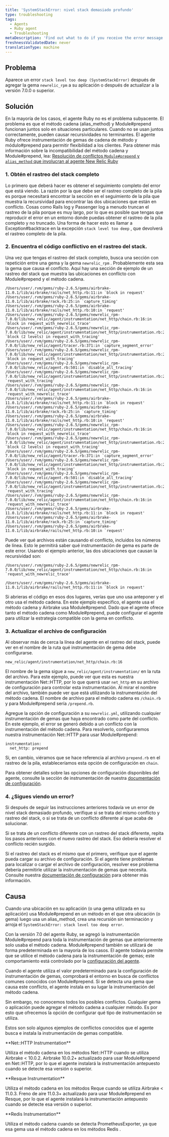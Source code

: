 ```yaml
---
title: 'SystemStackError: nivel stack demasiado profundo'
type: troubleshooting
tags:
  - Agents
  - Ruby agent
  - Troubleshooting
metaDescription: 'Find out what to do if you receive the error message SystemStackError: stack level too deep on the Error details page in your APM UI.'
freshnessValidatedDate: never
translationType: machine
---
```


## Problema

Aparece un error `stack level too deep (SystemStackError)` después de agregar la gema `newrelic_rpm` a su aplicación o después de actualizar a la versión 7.0.0 o superior.

## Solución

En la mayoría de los casos, el agente Ruby no es el problema subyacente. El problema es que el método cadena (alias_method) y Module#prepend funcionan juntos solo en situaciones particulares. Cuando no se usan juntos correctamente, pueden causar recursividades no terminantes. El agente Ruby ofrece instrumentación de gemas de cadena de método y módulo#prepend para permitir flexibilidad a los clientes. Para obtener más información sobre la incompatibilidad del método cadena y Module#prepend, lea: [Resolución de conflictos `Module#prepend` y `alias_method` que involucran al agente New Relic Ruby](https://newrelic.com/blog/best-practices/ruby-agent-module-prepend-alias-method-chains)

### 1. Obtén el rastreo del stack completo

Lo primero que deberá hacer es obtener el seguimiento completo del error que está viendo. La razón por la que debe ser el rastreo completo de la pila es porque necesitará encontrar la sección en el seguimiento de la pila que muestra la recursividad para encontrar las dos ubicaciones que están en conflicto. Cosas como Rails log y Passenger log a menudo truncan el rastreo de la pila porque es muy largo, por lo que es posible que tengas que reproducir el error en un entorno donde puedas obtener el rastreo de la pila completo y no truncado. Una forma de hacer esto es llamar a Exception#backtrace en la excepción `stack level too deep` , que devolverá el rastreo completo de la pila.

### 2. Encuentra el código conflictivo en el rastreo del stack.

Una vez que tengas el rastreo del stack completo, busca una sección con repetición entre una gema y la gema `newrelic_rpm` . Probablemente esta sea la gema que causa el conflicto. Aquí hay una sección de ejemplo de un rastreo del stack que muestra las ubicaciones en conflicto con Module#prepend y el método cadena.

```
/Users/user/.rvm/gems/ruby-2.6.5/gems/airbrake-11.0.1/lib/airbrake/rails/net_http.rb:11:in `block in request'
/Users/user/.rvm/gems/ruby-2.6.5/gems/airbrake-11.0.1/lib/airbrake/rack.rb:25:in `capture_timing'
/Users/user/.rvm/gems/ruby-2.6.5/gems/airbrake-11.0.1/lib/airbrake/rails/net_http.rb:10:in `request'
/Users/user/.rvm/gems/ruby-2.6.5/gems/newrelic_rpm-7.0.0/lib/new_relic/agent/instrumentation/net_http/chain.rb:16:in `block in request_with_newrelic_trace'
/Users/user/.rvm/gems/ruby-2.6.5/gems/newrelic_rpm-7.0.0/lib/new_relic/agent/instrumentation/net_http/instrumentation.rb:26:in `block (2 levels) in request_with_tracing'
/Users/user/.rvm/gems/ruby-2.6.5/gems/newrelic_rpm-7.0.0/lib/new_relic/agent/tracer.rb:371:in `capture_segment_error'
/Users/user/.rvm/gems/ruby-2.6.5/gems/newrelic_rpm-7.0.0/lib/new_relic/agent/instrumentation/net_http/instrumentation.rb:25:in `block in request_with_tracing'
/Users/user/.rvm/gems/ruby-2.6.5/gems/newrelic_rpm-7.0.0/lib/new_relic/agent.rb:501:in `disable_all_tracing'
/Users/user/.rvm/gems/ruby-2.6.5/gems/newrelic_rpm-7.0.0/lib/new_relic/agent/instrumentation/net_http/instrumentation.rb:24:in `request_with_tracing'
/Users/user/.rvm/gems/ruby-2.6.5/gems/newrelic_rpm-7.0.0/lib/new_relic/agent/instrumentation/net_http/chain.rb:16:in `request_with_newrelic_trace'
/Users/user/.rvm/gems/ruby-2.6.5/gems/airbrake-11.0.1/lib/airbrake/rails/net_http.rb:11:in `block in request'
/Users/user/.rvm/gems/ruby-2.6.5/gems/airbrake-11.0.1/lib/airbrake/rack.rb:25:in `capture_timing'
/Users/user/.rvm/gems/ruby-2.6.5/gems/airbrake-11.0.1/lib/airbrake/rails/net_http.rb:10:in `request'
/Users/user/.rvm/gems/ruby-2.6.5/gems/newrelic_rpm-7.0.0/lib/new_relic/agent/instrumentation/net_http/chain.rb:16:in `block in request_with_newrelic_trace'
/Users/user/.rvm/gems/ruby-2.6.5/gems/newrelic_rpm-7.0.0/lib/new_relic/agent/instrumentation/net_http/instrumentation.rb:26:in `block (2 levels) in request_with_tracing'
/Users/user/.rvm/gems/ruby-2.6.5/gems/newrelic_rpm-7.0.0/lib/new_relic/agent/tracer.rb:371:in `capture_segment_error'
/Users/user/.rvm/gems/ruby-2.6.5/gems/newrelic_rpm-7.0.0/lib/new_relic/agent/instrumentation/net_http/instrumentation.rb:25:in `block in request_with_tracing'
/Users/user/.rvm/gems/ruby-2.6.5/gems/newrelic_rpm-7.0.0/lib/new_relic/agent.rb:501:in `disable_all_tracing'
/Users/user/.rvm/gems/ruby-2.6.5/gems/newrelic_rpm-7.0.0/lib/new_relic/agent/instrumentation/net_http/instrumentation.rb:24:in `request_with_tracing'
/Users/user/.rvm/gems/ruby-2.6.5/gems/newrelic_rpm-7.0.0/lib/new_relic/agent/instrumentation/net_http/chain.rb:16:in `request_with_newrelic_trace'
/Users/user/.rvm/gems/ruby-2.6.5/gems/airbrake-11.0.1/lib/airbrake/rails/net_http.rb:11:in `block in request'
/Users/user/.rvm/gems/ruby-2.6.5/gems/airbrake-11.0.1/lib/airbrake/rack.rb:25:in `capture_timing'
/Users/user/.rvm/gems/ruby-2.6.5/gems/airbrake-11.0.1/lib/airbrake/rails/net_http.rb:10:in `request'
```

Puede ver qué archivos están causando el conflicto, incluidos los números de línea. Esto le permitirá saber qué instrumentación de gema es parte de este error. Usando el ejemplo anterior, las dos ubicaciones que causan la recursividad son:

```
/Users/user/.rvm/gems/ruby-2.6.5/gems/newrelic_rpm-7.0.0/lib/new_relic/agent/instrumentation/net_http/chain.rb:16:in `request_with_newrelic_trace'
```

```
/Users/user/.rvm/gems/ruby-2.6.5/gems/airbrake-11.0.1/lib/airbrake/rails/net_http.rb:11:in `block in request'
```

Si abrieras el código en esos dos lugares, verías que uno usa anteponer y el otro usa el método cadena. En este ejemplo específico, el agente usa el método cadena y Airbrake usa Module#prepend. Dado que el agente ofrece tanto el método cadena como Module#prepend, puede configurar el agente para utilizar la estrategia compatible con la gema en conflicto.

### 3. Actualizar el archivo de configuración

Al observar más de cerca la línea del agente en el rastreo del stack, puede ver en el nombre de la ruta qué instrumentación de gema debe configurarse.

```
new_relic/agent/instrumentation/net_http/chain.rb:16
```

El nombre de la gema sigue a `new_relic/agent/instrumentation/` en la ruta del archivo. Para este ejemplo, puede ver que esta es nuestra instrumentación Net::HTTP, por lo que querrá usar `net_http` en su archivo de configuración para controlar esta instrumentación. Al mirar el nombre del archivo, también puede ver que está utilizando la instrumentación del método cadena. El nombre de archivo para el método cadena es `/chain.rb` y para Module#prepend sería `/prepend.rb`.

Agregue la opción de configuración a su `newrelic.yml`, utilizando cualquier instrumentación de gemas que haya encontrado como parte del conflicto. En este ejemplo, el error se generó debido a un conflicto con la instrumentación del método cadena. Para resolverlo, configuraremos nuestra instrumentación Net::HTTP para usar Module#prepend:

```
instrumentation:
  net_http: prepend
```

Si, en cambio, viéramos que se hace referencia al archivo `prepend.rb` en el rastreo de la pila, estableceríamos esta opción de configuración en `chain`.

Para obtener detalles sobre las opciones de configuración disponibles del agente, consulte la sección de instrumentación de nuestra [documentación de configuración](/docs/agents/ruby-agent/configuration/ruby-agent-configuration/#instrumentation).

### 4. ¿Sigues viendo un error?

Si después de seguir las instrucciones anteriores todavía ve un error de nivel stack demasiado profundo, verifique si se trata del mismo conflicto y rastreo del stack, o si se trata de un conflicto diferente al que acaba de solucionar.

Si se trata de un conflicto diferente con un rastreo del stack diferente, repita los pasos anteriores con el nuevo rastreo del stack. Eso debería resolver el conflicto recién surgido.

Si el rastreo del stack es el mismo que el primero, verifique que el agente pueda cargar su archivo de configuración. Si el agente tiene problemas para localizar o cargar el archivo de configuración, resolver ese problema debería permitirle utilizar la instrumentación de gemas que necesita. Consulte nuestra [documentación de configuración](/docs/agents/ruby-agent/configuration/ruby-agent-configuration/) para obtener más información.

## Causa

Cuando una ubicación en su aplicación (o una gema utilizada en su aplicación) usa Module#prepend en un método en el que otra ubicación (o gema) luego usa un alias_method, crea una recursión sin terminación y arroja el `SystemStackError: stack level too deep error`.

Con la versión 7.0 del agente Ruby, se agregó la instrumentación Module#prepend para toda la instrumentación de gemas que anteriormente solo usaba el método cadena. Module#prepend también se utilizará de forma predeterminada en la mayoría de los casos. El agente todavía permite que se utilice el método cadena para la instrumentación de gemas; este comportamiento está controlado por la [configuración del agente](/docs/agents/ruby-agent/configuration/ruby-agent-configuration/#instrumentation).

Cuando el agente utiliza el valor predeterminado para la configuración de instrumentación de gemas, comprobará el entorno en busca de conflictos comunes conocidos con Module#prepend. Si se detecta una gema que causa este conflicto, el agente instala en su lugar la instrumentación del método cadena.

Sin embargo, no conocemos todos los posibles conflictos. Cualquier gema o aplicación puede agregar el método cadena a cualquier método. Es por esto que ofrecemos la opción de configurar qué tipo de instrumentación se utiliza.

Estos son solo algunos ejemplos de conflictos conocidos que el agente busca e instala la instrumentación de gemas compatible.

<DoNotTranslate>
  **Net::HTTP Instrumentation**
</DoNotTranslate>

Utiliza el método cadena en los métodos Net::HTTP cuando se utiliza Airbrake &lt; 10.0.2. Airbrake 10.0.2+ actualizado para usar Module#prepend en Net::HTTP, por lo que el agente instalará la instrumentación antepuesto cuando se detecte esa versión o superior.

<DoNotTranslate>
  **Resque Instrumentation**
</DoNotTranslate>

Utiliza el método cadena en los métodos Reque cuando se utiliza Airbrake &lt; 11.0.3. Freno de aire 11.0.3+ actualizado para usar Module#prepend en Resque, por lo que el agente instalará la instrumentación antepuesto cuando se detecte esa versión o superior.

<DoNotTranslate>
  **Redis Instrumentation**
</DoNotTranslate>

Utiliza el método cadena cuando se detecta PrometheusExporter, ya que esa gema usa el método cadena en los métodos Redis .